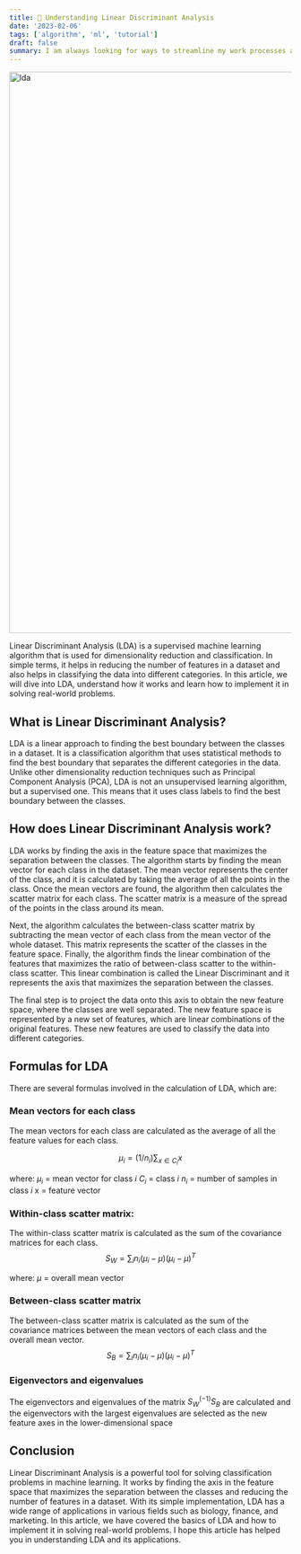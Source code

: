 ```yaml
---
title: 📘 Understanding Linear Discriminant Analysis
date: '2023-02-06'
tags: ['algorithm', 'ml', 'tutorial']
draft: false
summary: I am always looking for ways to streamline my work processes and make my life easier. That's why I was so excited when I stumbled upon Oh My Posh
---
```


<div className="grid place-items-center">
  <img
    className="inline rounded-lg"
    src="https://github.com/fiqgant/fiqlab/blob/main/public/static/images/blog/lda.gif?raw=true"
    alt="lda"
    width="1000"
    height="1000"
  />
</div>

Linear Discriminant Analysis (LDA) is a supervised machine learning algorithm that is used for dimensionality reduction and classification. In simple terms, it helps in reducing the number of features in a dataset and also helps in classifying the data into different categories. In this article, we will dive into LDA, understand how it works and learn how to implement it in solving real-world problems.

## What is Linear Discriminant Analysis?
LDA is a linear approach to finding the best boundary between the classes in a dataset. It is a classification algorithm that uses statistical methods to find the best boundary that separates the different categories in the data. Unlike other dimensionality reduction techniques such as Principal Component Analysis (PCA), LDA is not an unsupervised learning algorithm, but a supervised one. This means that it uses class labels to find the best boundary between the classes.

## How does Linear Discriminant Analysis work?
LDA works by finding the axis in the feature space that maximizes the separation between the classes. The algorithm starts by finding the mean vector for each class in the dataset. The mean vector represents the center of the class, and it is calculated by taking the average of all the points in the class. Once the mean vectors are found, the algorithm then calculates the scatter matrix for each class. The scatter matrix is a measure of the spread of the points in the class around its mean.

Next, the algorithm calculates the between-class scatter matrix by subtracting the mean vector of each class from the mean vector of the whole dataset. This matrix represents the scatter of the classes in the feature space. Finally, the algorithm finds the linear combination of the features that maximizes the ratio of between-class scatter to the within-class scatter. This linear combination is called the Linear Discriminant and it represents the axis that maximizes the separation between the classes.

The final step is to project the data onto this axis to obtain the new feature space, where the classes are well separated. The new feature space is represented by a new set of features, which are linear combinations of the original features. These new features are used to classify the data into different categories.

## Formulas for LDA
There are several formulas involved in the calculation of LDA, which are:

### Mean vectors for each class
The mean vectors for each class are calculated as the average of all the feature values for each class.

$$
μ_i = (1/n_i) ∑_{x ∈ C_i} x
$$

where:
$μ_i$ = mean vector for class $i$
$C_i$ = class $i$
$n_i$ = number of samples in class $i$
x = feature vector

### Within-class scatter matrix:
The within-class scatter matrix is calculated as the sum of the covariance matrices for each class.
$$
S_W = ∑_i n_i (μ_i - μ)(μ_i - μ)^T
$$

where:
$μ$ = overall mean vector

### Between-class scatter matrix
The between-class scatter matrix is calculated as the sum of the covariance matrices between the mean vectors of each class and the overall mean vector.
$$
S_B = ∑_i n_i (μ_i - μ)(μ_i - μ)^T
$$

### Eigenvectors and eigenvalues
The eigenvectors and eigenvalues of the matrix $S_W^(-1)S_B$ are calculated and the eigenvectors with the largest eigenvalues are selected as the new feature axes in the lower-dimensional space

## Conclusion
Linear Discriminant Analysis is a powerful tool for solving classification problems in machine learning. It works by finding the axis in the feature space that maximizes the separation between the classes and reducing the number of features in a dataset. With its simple implementation, LDA has a wide range of applications in various fields such as biology, finance, and marketing. In this article, we have covered the basics of LDA and how to implement it in solving real-world problems. I hope this article has helped you in understanding LDA and its applications.